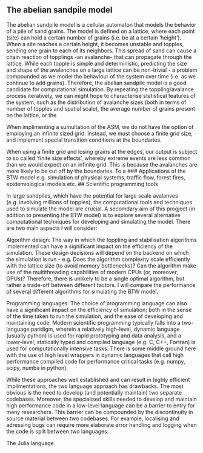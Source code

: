 ## The abelian sandpile model
The abelian sandpile model is a cellular automaton that models the behavior of a pile of sand grains. The model is defined on a lattice, where each point (site) can hold a certain number of grains (i.e. be at a certain 'height'). When a site reaches a certain height, it becomes unstable and topples, sending one grain to each of its neighbors. This spread of sand can cause a chain reaction of topplings -an avalanche- that can propagate through the lattice. While each topple is simple and deterministic, predicting the size and shape of the avalanches on a large lattice can be non-trivial - a problem compounded as we model the behaviour of the system over time (i.e. as we continue to add grains). Therefore, the abelian sandpile model is a good candidate for computational simulation. By repeating the toppling/avalance process iteratively, we can might hope to characterise statistical features of the system, such as the distribution of avalanche sizes (both in terms of number of topples and spatial scale), the average number of grains present on the lattice, or the 

When implimenting a sumultation of the ASM, we do not have the option of employing an infinite sized grid. Instead, we must choose a finite grid size, and implement special transition conditions at the boundaries. 

When using a finite grid and losing grains at the edges, our output is subject to so called 'finite size effects', whereby extreme events are less common than we would expect on an infinite grid. This is because the avalanches are more likely to be cut off by the boundaries. 
To a
### Applications of the BTW model
    e.g. simulation of physical systems, traffic flow, forest fires, epidemiological models etc.
## Scientific programming tools

In large sandpiles, which have the potential for large scale avalanves (e.g. involving millions of topples), the computational tools and techniques used to simulate the model are crucial. A secomdary aim of this progject (in adittion to presenting the BTW model) is to explore several alternative computational techniques for developing and simulating the model. There are two main aspects I will consider:

Algorithm design: The way in which the toppling and stabilisation algorithms implemented can have a significant impact on the efficiency of the simulation. These design decisions will depend on the backend on which the simulation is run - e.g. Does the algorithm complexity scale efficiently with the lattice size (to avoid memory bottlenecks)? Can the algorithm make use of the multithreading capabilities of modern CPUs (or, moreover, GPUs)?  Therefore, there is unlikely to be a single optimal algorithm, but rather a trade-off between different factors. I will compare the performance of several different algorithms for simulating the BTW model.

Programming languages: The choice of programming language can also have a significant impact on the efficiency of simulation; both in the sense  of the time taken to run the simulation, and the ease of developing and maintaining code. Modern scientific programming typically falls into a two-language paridigm, wherein a relatively high-level, dynamic language (usually python) is used for rapid prototyping and data analysis, and a lower-level, statically typed and compiled language (e.g. C, C++, Fortran) is used for computationally intensive tasks. There is some middle ground here with the use of high level wrappers in dynamic languages that call high performance compiled code for performance critical tasks (e.g. numpy, scipy, numba in python).

While these approaches well established and can result in highly efficient implimentations, the two language approach has drawbacks. The most obvious is the need to develop (and potentially maintain) two separate codebases. Moreover, the specialised skills needed to develop and maintain high performance code in a low-level language can be a barrier to entry for many researchers. This barrier can be compounded by the discontinuity in source material between two codebases. For example, localising and adressing bugs can require more elaborate error handling and logging when the code is split between two languages.

The Julia language